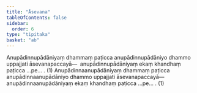 ```yaml
---
title: "Āsevana"
tableOfContents: false
sidebar:
  order: 6
type: "tipitaka"
basket: "ab"
---
```



<DynamicBreadcrumb />

<Division number="8">

<Paragraph number="2463">
Anupādinnupādāniyaṃ dhammaṃ paṭicca anupādinnupādāniyo dhammo uppajjati āsevanapaccayā—  anupādinnupādāniyaṃ ekaṃ khandhaṃ paṭicca …pe… . (1)
</Paragraph>

<Paragraph number="2464">
Anupādinnaanupādāniyaṃ dhammaṃ paṭicca anupādinnaanupādāniyo dhammo uppajjati āsevanapaccayā—  anupādinnaanupādāniyaṃ ekaṃ khandhaṃ paṭicca …pe… . (1)
</Paragraph>
</Division>